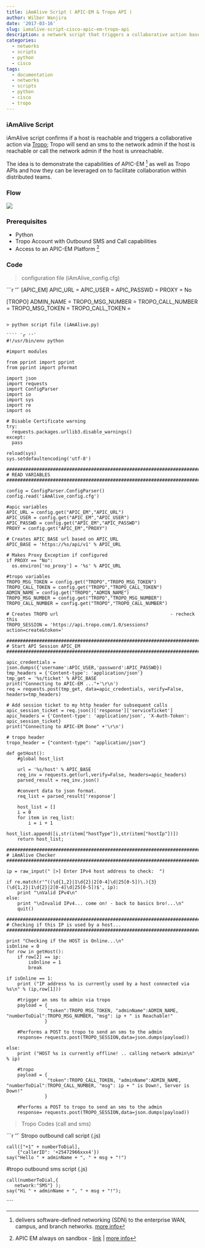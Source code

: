 ```yaml
---
title: iAmAlive Script ( APIC-EM & Tropo API )
author: Wilber Wanjira
date: '2017-03-16'
slug: iamalive-script-cisco-apic-em-tropo-api
description: a network script that triggers a collaborative action based on whether a host is reachable or not.
categories:
  - networks
  - scripts
  - python
  - cisco
tags:
  - documentation
  - networks
  - scripts
  - python
  - cisco
  - tropo
---
```


### iAmAlive Script

iAmAlive script confirms if a host is reachable and triggers a collaborative action via [Tropo](https://www.tropo.com/); Tropo will send an sms to the network admin if the host is reachable or call the network admin if the host is unreachable.

The idea is to demonstrate the capabilities of APIC-EM [^1] as well as Tropo APIs and how they can be leveraged on to facilitate collaboration within distributed teams.

### Flow


![](/img/iamalive.png)


### Prerequisites

* Python
* Tropo Account with Outbound SMS and Call capabilities
* Access to an APIC-EM Platform [^2]


### Code

> configuration file (iAmAlive_config.cfg)

```` `r ''`
[APIC_EM]
APIC_URL = 
APIC_USER = 
APIC_PASSWD = 
PROXY = No

[TROPO]
ADMIN_NAME = 
TROPO_MSG_NUMBER = 
TROPO_CALL_NUMBER = 
TROPO_MSG_TOKEN = 
TROPO_CALL_TOKEN = 
````

> python script file (iAmAlive.py)

```` `r ''`
#!/usr/bin/env python

#import modules

from pprint import pprint
from pprint import pformat

import json
import requests
import ConfigParser
import io
import sys
import re
import os

# Disable Certificate warning
try:
  requests.packages.urllib3.disable_warnings()
except:
  pass

reload(sys)
sys.setdefaultencoding('utf-8')

##############################################################################
# READ VARIABLES
##############################################################################

config = ConfigParser.ConfigParser()
config.read('iAmAlive_config.cfg')

#apic variables
APIC_URL = config.get("APIC_EM","APIC_URL")
APIC_USER = config.get("APIC_EM","APIC_USER")
APIC_PASSWD = config.get("APIC_EM","APIC_PASSWD")
PROXY = config.get("APIC_EM","PROXY")

# Creates APIC_BASE url based on APIC_URL
APIC_BASE = 'https://%s/api/v1' % APIC_URL

# Makes Proxy Exception if configured 
if PROXY == "No":
  os.environ['no_proxy'] = '%s' % APIC_URL

#tropo variables
TROPO_MSG_TOKEN = config.get("TROPO","TROPO_MSG_TOKEN")
TROPO_CALL_TOKEN = config.get("TROPO","TROPO_CALL_TOKEN")
ADMIN_NAME = config.get("TROPO","ADMIN_NAME")
TROPO_MSG_NUMBER = config.get("TROPO","TROPO_MSG_NUMBER")
TROPO_CALL_NUMBER = config.get("TROPO","TROPO_CALL_NUMBER")

# Creates TROPO url                                         - recheck this 
TROPO_SESSION = 'https://api.tropo.com/1.0/sessions?action=create&token='

##############################################################################
# Start API Session APIC_EM
##############################################################################

apic_credentials = json.dumps({'username':APIC_USER,'password':APIC_PASSWD})
tmp_headers = {'Content-type': 'application/json'}
tmp_get = '%s/ticket' % APIC_BASE
print("Connecting to APIC-EM ..."+'\r\n')
req = requests.post(tmp_get, data=apic_credentials, verify=False, headers=tmp_headers)

# Add session ticket to my http header for subsequent calls
apic_session_ticket = req.json()['response']['serviceTicket']
apic_headers = {'Content-type': 'application/json', 'X-Auth-Token': apic_session_ticket}
print("Connecting to APIC-EM Done" +'\r\n')

# tropo header
tropo_header = {"content-type": "application/json"}

def getHost():
    #global host_list

    url = '%s/host' % APIC_BASE
    req_inv = requests.get(url,verify=False, headers=apic_headers)
    parsed_result = req_inv.json()
    
    #convert data to json format.
    req_list = parsed_result['response']
    
    host_list = []
    i = 0
    for item in req_list:
        i = i + 1
        host_list.append([i,str(item["hostType"]),str(item["hostIp"])])
    return host_list;

##############################################################################
# iAmAlive Checker
##############################################################################

ip = raw_input(" [>] Enter IPv4 host address to check:  ")

if re.match(r'^((\d{1,2}|1\d{2}|2[0-4]\d|25[0-5])\.){3}(\d{1,2}|1\d{2}|2[0-4]\d|25[0-5])$', ip):  
    print "\nValid IPv4\n"  
else:
    print "\nInvalid IPv4... come on! - back to basics bro!...\n"
    quit()
    
##############################################################################
# Checking if this IP is used by a host...
##############################################################################

print "Checking if the HOST is Online...\n"
isOnline = 0
for row in getHost():
    if row[2] == ip:
        isOnline = 1
        break

if isOnline == 1:
    print ("IP address %s is currently used by a host connected via %s\n" % (ip,row[1]))
    
    #trigger an sms to admin via tropo
    payload = {
               "token":TROPO_MSG_TOKEN, "adminName":ADMIN_NAME, "numberToDial":TROPO_MSG_NUMBER, "msg": ip + " is Reachable!"
              }
    
    #Performs a POST to tropo to send an sms to the admin
    response= requests.post(TROPO_SESSION,data=json.dumps(payload))
    
else:
    print ("HOST %s is currently offline! .. calling network admin\n" % ip)

    #tropo 
    payload = {
               "token":TROPO_CALL_TOKEN, "adminName":ADMIN_NAME, "numberToDial":TROPO_CALL_NUMBER, "msg": ip + " is Down!, Server is Down!"
              }
    
    #Performs a POST to tropo to send an sms to the admin
    response= requests.post(TROPO_SESSION,data=json.dumps(payload))
````
> Tropo Codes (call and sms)

```` `r ''`
Stropo outbound call script (.js)

    call(["+1" + numberToDial], 
        {"callerID": '+25472966xxx4'})
    say("Hello " + adminName + ", " + msg + "!")

#tropo outbound sms script (.js)

    call(numberToDial,{
       network:"SMS"} );
    say("Hi " + adminName + ", " + msg + "!");
````


[^1]:delivers software-defined networking (SDN) to the enterprise WAN, campus, and branch networks. [more info](https://www.cisco.com/c/en/us/products/cloud-systems-management/application-policy-infrastructure-controller-enterprise-module/index.html)

[^2]:APIC EM always on sandbox - [link](sandboxapic.cisco.com) | [more info](https://developer.cisco.com/site/networking/)